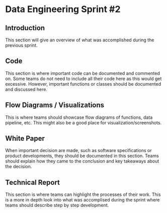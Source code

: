 # Data Engineering Sprint #2

## Introduction

This section will give an overview of what was accomplished during the previous sprint.

## Code

This section is where important code can be documented and commented on. Some teams do not need to include all their code here as this would get excessive. However, important functions or classes should be documented and discussed here.

## Flow Diagrams / Visualizations

This is where teams should showcase flow diagrams of functions, data pipeline, etc. This might also be a good place for visualization/screenshots.

## White Paper

When important decision are made, such as software specifications or product developments, they should be documented in this section. Teams should explain how they came to the conclusion and key takeaways about the decision. 

## Technical Report

This section is where teams can highlight the processes of their work. This is a more in depth look into what was accomplised during the sprint where teams should describe step by step development. 